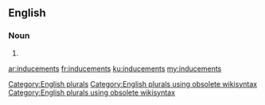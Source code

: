 ==English==

===Noun===
{{head|en}}

# {{plural of|inducement}}

[[Category:English plurals]][[Category:English plurals using obsolete wikisyntax]][[Category:English plurals using obsolete wikisyntax]]

[[ar:inducements]]
[[fr:inducements]]
[[ku:inducements]]
[[my:inducements]]